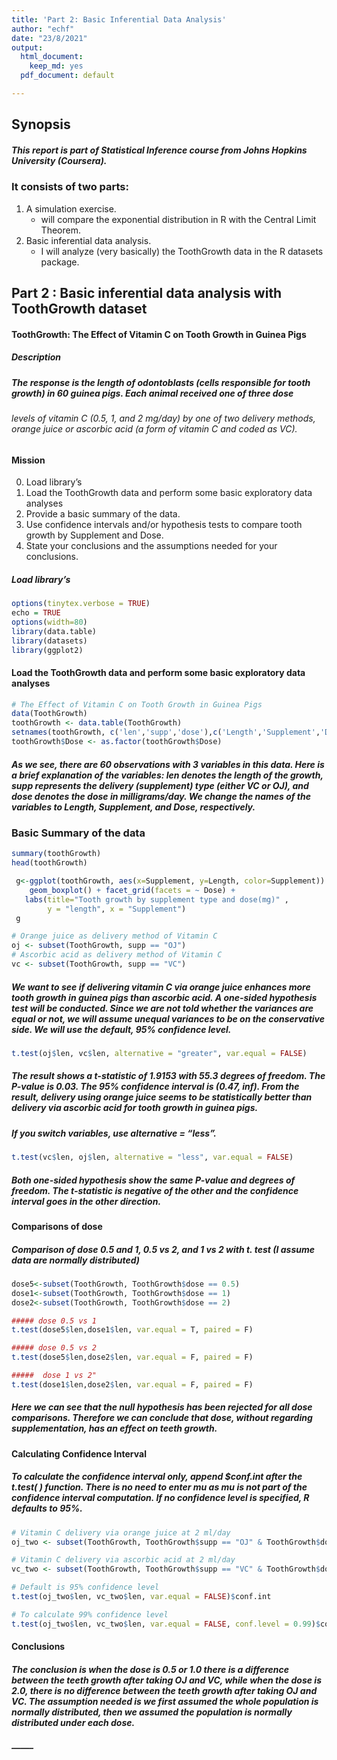 ```yaml
---
title: 'Part 2: Basic Inferential Data Analysis'
author: "echf"
date: "23/8/2021"
output:
  html_document:
    keep_md: yes
  pdf_document: default

---
```



## Synopsis

##### This report is part of Statistical Inference course from Johns Hopkins University (Coursera).
### It consists of two parts:

 1. A simulation exercise.
    * will compare the exponential distribution in R with the Central Limit Theorem.
 2. Basic inferential data analysis.
    * I will analyze (very basically) the ToothGrowth data in the R datasets package.




## Part 2 : Basic inferential data analysis with ToothGrowth dataset


#### ToothGrowth: The Effect of Vitamin C on Tooth Growth in Guinea Pigs

##### Description
##### The response is the length of odontoblasts (cells responsible for tooth growth) in 60 guinea pigs. Each animal received one of three dose
###### levels of vitamin C (0.5, 1, and 2 mg/day) by one of two delivery methods, orange juice or ascorbic acid (a form of vitamin C and coded as VC).


#### Mission

0. Load library's
1. Load the ToothGrowth data and perform some basic exploratory data analyses
2. Provide a basic summary of the data.
3. Use confidence intervals and/or hypothesis tests to compare tooth growth by Supplement and Dose. 
4. State your conclusions and the assumptions needed for your conclusions.

##### Load library's
```r
options(tinytex.verbose = TRUE)
echo = TRUE
options(width=80)
library(data.table)
library(datasets)
library(ggplot2)
```

#### Load the ToothGrowth data and perform some basic exploratory data analyses
```r
# The Effect of Vitamin C on Tooth Growth in Guinea Pigs
data(ToothGrowth)
toothGrowth <- data.table(ToothGrowth) 
setnames(toothGrowth, c('len','supp','dose'),c('Length','Supplement','Dose'))
toothGrowth$Dose <- as.factor(toothGrowth$Dose)
```
##### As we see, there are 60 observations with 3 variables in this data. Here is a brief explanation of the variables: len denotes the length of the growth, supp represents the delivery (supplement) type (either VC or OJ), and dose denotes the dose in milligrams/day. We change the names of the variables to Length, Supplement, and Dose, respectively.

### Basic Summary of the data
```r
summary(toothGrowth)
head(toothGrowth)
```
```r
 g<-ggplot(toothGrowth, aes(x=Supplement, y=Length, color=Supplement)) +
    geom_boxplot() + facet_grid(facets = ~ Dose) + 
   labs(title="Tooth growth by supplement type and dose(mg)" , 
        y = "length", x = "Supplement")
 g
```

```r
# Orange juice as delivery method of Vitamin C
oj <- subset(ToothGrowth, supp == "OJ")
# Ascorbic acid as delivery method of Vitamin C
vc <- subset(ToothGrowth, supp == "VC")
```
##### We want to see if delivering vitamin C via orange juice enhances more tooth growth in guinea pigs than ascorbic acid. A one-sided hypothesis test will be conducted. Since we are not told whether the variances are equal or not, we will assume unequal variances to be on the conservative side. We will use the default, 95% confidence level.
```r
t.test(oj$len, vc$len, alternative = "greater", var.equal = FALSE)
```
##### The result shows a t-statistic of 1.9153 with 55.3 degrees of freedom. The P-value is 0.03. The 95% confidence interval is (0.47, inf). From the result, delivery using orange juice seems to be statistically better than delivery via ascorbic acid for tooth growth in guinea pigs.

##### If you switch variables, use alternative = “less”.
```r
t.test(vc$len, oj$len, alternative = "less", var.equal = FALSE)
```
##### Both one-sided hypothesis show the same P-value and degrees of freedom. The t-statistic is negative of the other and the confidence interval goes in the other direction.

#### Comparisons of dose

##### Comparison of dose 0.5 and 1, 0.5 vs 2, and 1 vs 2 with t. test (I assume data are normally distributed)
```r
dose5<-subset(ToothGrowth, ToothGrowth$dose == 0.5)
dose1<-subset(ToothGrowth, ToothGrowth$dose == 1)
dose2<-subset(ToothGrowth, ToothGrowth$dose == 2)

```
```r
##### dose 0.5 vs 1
t.test(dose5$len,dose1$len, var.equal = T, paired = F)

```
```r
##### dose 0.5 vs 2 
t.test(dose5$len,dose2$len, var.equal = F, paired = F)
```
```r
#####  dose 1 vs 2" 
t.test(dose1$len,dose2$len, var.equal = F, paired = F)
```
##### Here we can see that the null hypothesis has been rejected for all dose comparisons. Therefore we can conclude that dose, without regarding supplementation, has an effect on teeth growth.

#### Calculating Confidence Interval
##### To calculate the confidence interval only, append $conf.int after the t.test( ) function. There is no need to enter mu as mu is not part of the confidence interval computation. If no confidence level is specified, R defaults to 95%.

```r
# Vitamin C delivery via orange juice at 2 ml/day
oj_two <- subset(ToothGrowth, ToothGrowth$supp == "OJ" & ToothGrowth$dose == "2")
```
```r
# Vitamin C delivery via ascorbic acid at 2 ml/day
vc_two <- subset(ToothGrowth, ToothGrowth$supp == "VC" & ToothGrowth$dose == "2")
```
```r
# Default is 95% confidence level
t.test(oj_two$len, vc_two$len, var.equal = FALSE)$conf.int
```
```r
# To calculate 99% confidence level
t.test(oj_two$len, vc_two$len, var.equal = FALSE, conf.level = 0.99)$conf.int
```

#### Conclusions



##### The conclusion is when the dose is 0.5 or 1.0 there is a difference between the teeth growth after taking OJ and VC, while when the dose is 2.0, there is no difference between the teeth growth after taking OJ and VC. The assumption needed is we first assumed the whole population is normally distributed, then we assumed the population is normally distributed under each dose.


##### --------
